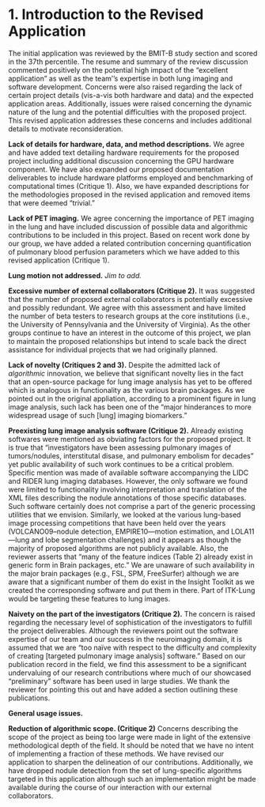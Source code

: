 
# 1. Introduction to the Revised Application

The initial application was reviewed by the BMIT-B study section and scored in the 37th
percentile.  The resume and summary of the review discussion commented positively on the
potential high impact of the "excellent application" as well as the team''s expertise in
both lung imaging and software development.  Concerns were also raised regarding the lack
of certain project details (vis-a-vis both hardware and data) and the expected application
areas.   Additionally, issues were raised concerning the dynamic nature of the lung and
the potential difficulties with the proposed project.  This revised application addresses
these concerns and includes additional details to motivate reconsideration.

__Lack of details for hardware, data, and method descriptions.__ We agree and have added text detailing hardware
requirements for the proposed project including additional discussion concerning the GPU
hardware component.  We have also expanded our proposed documentation deliverables to
include hardware platforms employed and benchmarking of computational times (Critique 1).
Also, we have expanded descriptions for the methodologies proposed in the revised application
and removed items that were deemed "trivial."

__Lack of PET imaging.__ We agree concerning the importance of PET imaging in the lung and
have included discussion of possible data and algorithmic contributions to be included in
this project.  Based on recent work done by our group, we have added a related contribution
concerning quantification of pulmonary blood perfusion parameters which we have added to
this revised application (Critique 1).

__Lung motion not addressed.__  _Jim to add._

__Excessive number of external collaborators (Critique 2).__  It was suggested that the
number of proposed external collaborators is potentially excessive and possibly redundant.
We agree with this assessment and have limited the number of beta testers to research
groups at the core institutions (i.e., the University of Pennsylvania and the University
of Virginia).  As the other groups continue to have an interest in the outcome of this
project, we plan to maintain the proposed relationships but intend to scale back the direct
assistance for individual projects that we had originally planned.

__Lack of novelty (Critiques 2 and 3).__ Despite the admitted lack of _algorithmic_ innovation,
we believe that significant novelty lies in the fact that an open-source package for lung
image analysis has yet to be offered which is analogous in functionality as the various
brain packages.  As we pointed out in the original appliation, according to a prominent
figure in lung image analysis, such lack has been one of the "major hinderances to more
widespread usage of such [lung] imaging biomarkers."

__Preexisting lung image analysis software (Critique 2).__ Already existing softwares were mentioned as obviating
factors for the proposed project.  It is true that "investigators have been assessing pulmonary
images of tumors/nodules, interstitutal disase, and pulmonary embolism for decades" yet public
availability of such work continues to be a critical problem.  Specific mention was made of available software
accompanying the LIDC and RIDER lung imaging databases.  However, the only software we found were
limited to functionality involving interpretation and translation of the XML files describing
the nodule annotations of those specific databases.  Such software certainly does not comprise
a part of the generic processing utilities that we envision.  Similarly, we looked at the various
lung-based image processing competitions that have been held over the years
(VOLCANO09--nodule detection, EMPIRE10---motion estimation, and LOLA11---lung and lobe
segmentation challenges) and it appears as though the majority of proposed algorithms are
not publicly available.  Also, the reviewer asserts that "many of the feature indices
(Table 2) already exist in generic form in Brain packages, etc." We are unaware of such
availability in the major brain packages (e.g., FSL, SPM, FreeSurfer) although we are
aware that a significant number of them do exist in the Insight Toolkit as we
created the corresponding software and put them in there.  Part of ITK-Lung would be
targeting these features to lung images.

__Naivety on the part of the investigators (Critique 2).__  The concern is raised regarding the
necessary level of sophistication of the investigators to fulfill the project deliverables.
Although the reviewers point out the software expertise of our team and our success in
the neuroimaging domain, it is assumed that
we are "too naïve with respect to the difficulty and complexity of creating [targeted
pulmonary image analysis] software."  Based on our publication record in the field, we find
this assessment to be a significant undervaluing of our research contributions where much
of our showcased "preliminary" software has been used in large studies.  We thank the
reviewer for pointing this out and have added a section outlining these publications.

__General usage issues.__



__Reduction of algorithmic scope. (Critique 2)__ Concerns describing the scope of the
project as being too large were made in light of the extensive methodological depth of the
field.  It should be noted that we have no intent of implementing a fraction of these
methods.  We have revised our application to sharpen the delineation of our contributions.
Additionally, we have dropped nodule detection from the set of lung-specific algorithms
targeted in this application although such an implementation might be made available during
the course of our interaction with our external collaborators.






